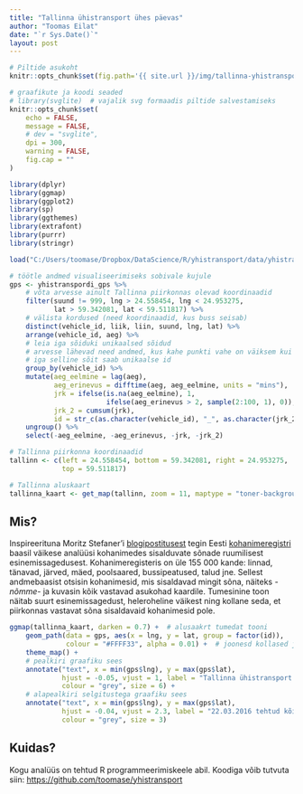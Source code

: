 ```yaml
---
title: "Tallinna ühistransport ühes päevas"
author: "Toomas Eilat"
date: "`r Sys.Date()`"
layout: post
---
```


```r
# Piltide asukoht
knitr::opts_chunk$set(fig.path='{{ site.url }}/img/tallinna-yhistransport-')
```

```r
# graafikute ja koodi seaded
# library(svglite)  # vajalik svg formaadis piltide salvestamiseks
knitr::opts_chunk$set(
    echo = FALSE, 
    message = FALSE,
    # dev = "svglite",
    dpi = 300,
    warning = FALSE,
    fig.cap = ""
)
```

```r

library(dplyr)
library(ggmap)
library(ggplot2)
library(sp)
library(ggthemes)
library(extrafont)
library(purrr)
library(stringr)

load("C:/Users/toomase/Dropbox/DataScience/R/yhistransport/data/yhistranspordi_gps.RData")

# töötle andmed visualiseerimiseks sobivale kujule
gps <- yhistranspordi_gps %>%
    # võta arvesse ainult Tallinna piirkonnas olevad koordinaadid
    filter(suund != 999, lng > 24.558454, lng < 24.953275,
           lat > 59.342081, lat < 59.511817) %>%
    # välista kordused (need koordinaadid, kus buss seisab)
    distinct(vehicle_id, liik, liin, suund, lng, lat) %>%
    arrange(vehicle_id, aeg) %>%
    # leia iga sõiduki unikaalsed sõidud
    # arvesse lähevad need andmed, kus kahe punkti vahe on väiksem kui 2 min
    # iga selline sõit saab unikaalse id
    group_by(vehicle_id) %>%
    mutate(aeg_eelmine = lag(aeg),
           aeg_erinevus = difftime(aeg, aeg_eelmine, units = "mins"),
           jrk = ifelse(is.na(aeg_eelmine), 1, 
                        ifelse(aeg_erinevus > 2, sample(2:100, 1), 0)),
           jrk_2 = cumsum(jrk),
           id = str_c(as.character(vehicle_id), "_", as.character(jrk_2))) %>%
    ungroup() %>%
    select(-aeg_eelmine, -aeg_erinevus, -jrk, -jrk_2)

# Tallinna piirkonna koordinaadid
tallinn <- c(left = 24.558454, bottom = 59.342081, right = 24.953275, 
             top = 59.511817)

# Tallinna aluskaart
tallinna_kaart <- get_map(tallinn, zoom = 11, maptype = "toner-background")

```

## Mis?
Inspireerituna Moritz Stefaner'i [blogipostitusest](http://truth-and-beauty.net/experiments/ach-ingen-zell/) tegin Eesti [kohanimeregistri](http://xgis.maaamet.ee/knravalik/) baasil väikese analüüsi kohanimedes sisalduvate sõnade ruumilisest esinemissagedusest. Kohanimeregisteris on üle 155 000 kande: linnad, tänavad, järved, mäed, poolsaared, bussipeatused, talud jne. Sellest andmebaasist otsisin kohanimesid, mis sisaldavad mingit sõna, näiteks _-nõmme-_ ja kuvasin kõik vastavad asukohad kaardile. 
Tumesinine toon näitab suurt esinemissagedust, heleroheline väikest ning kollane seda, et piirkonnas vastavat sõna sisaldavaid kohanimesid pole.

```r

ggmap(tallinna_kaart, darken = 0.7) +  # alusaakrt tumedat tooni 
    geom_path(data = gps, aes(x = lng, y = lat, group = factor(id)), 
              colour = "#FFFF33", alpha = 0.01) +  # joonesd kollased ja peenikesed
    theme_map() + 
    # pealkiri graafiku sees
    annotate("text", x = min(gps$lng), y = max(gps$lat),
             hjust = -0.05, vjust = 1, label = "Tallinna ühistransport ühes päevas",
             colour = "grey", size = 6) +
    # alapealkiri selgitustega graafiku sees
    annotate("text", x = min(gps$lng), y = max(gps$lat),
             hjust = -0.04, vjust = 2.3, label = "22.03.2016 tehtud kõik sõidud busside, trollide ja trammidega (kokku ca 98 000 km)\n  Paksem kollane jooned tähendab rohkem sõite",
             colour = "grey", size = 3)

```

## Kuidas?
Kogu analüüs on tehtud R programmeerimiskeele abil. Koodiga võib tutvuta siin: [https://github.com/toomase/yhistransport](https://github.com/toomase/yhistransport)